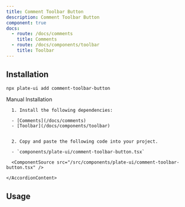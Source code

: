 ```yaml
---
title: Comment Toolbar Button
description: Comment Toolbar Button
component: true
docs:
  - route: /docs/comments
    title: Comments
  - route: /docs/components/toolbar
    title: Toolbar
---
```


<ComponentExample src="/src/components/examples/PlaygroundDemo.tsx">
  <PlaygroundDemo id="comment" />
</ComponentExample>

## Installation

```bash
npx plate-ui add comment-toolbar-button
```

<Accordion type="single" collapsible>
  <AccordionItem value="manual-installation">
    <AccordionTrigger>Manual Installation</AccordionTrigger>
    <AccordionContent>

      1. Install the following dependencies:

      - [Comments](/docs/comments)
      - [Toolbar](/docs/components/toolbar)


      2. Copy and paste the following code into your project.

      - `components/plate-ui/comment-toolbar-button.tsx`

      <ComponentSource src="/src/components/plate-ui/comment-toolbar-button.tsx" />

    </AccordionContent>

  </AccordionItem>
</Accordion>

## Usage

<ComponentSource src="/src/components/plate-ui/fixed-toolbar-buttons.tsx" />
<ComponentSource src="/src/components/plate-ui/floating-toolbar-buttons.tsx" />
